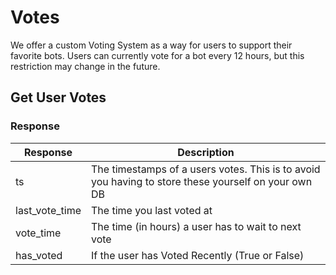 
# Votes

We offer a custom Voting System as a way for users to support their favorite bots.
Users can currently vote for a bot every 12 hours, but this restriction may change in the future.

## Get User Votes

<HTTPHeader type="GET" path="users/:userID/bots/:botID/votes" />

### Response

| Response       | Description                                                                                         |
| -------------- | --------------------------------------------------------------------------------------------------- |
| ts             | The timestamps of a users votes. This is to avoid you having to store these yourself on your own DB |
| last_vote_time | The time you last voted at                                                                          |
| vote_time      | The time (in hours) a user has to wait to next vote                                                 |
| has_voted      | If the user has Voted Recently (True or False)                                                      |
